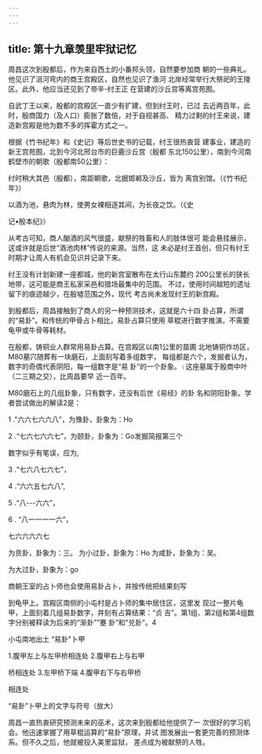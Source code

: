 ```yaml
---
---
---
```

title: 第十九章羡里牢狱记忆
---



周昌这次到殷都后，作为来自西土的小番邦头领，自然要参加商 朝的一些典礼。他见识了沮河弯内的商王宫殿区，自然也见识了渔河 北岸经常举行大祭祀的王陵区。此外，他应当还见到了帝辛-纣王正 在营建的沙丘宫等离宫苑囿。

自武丁王以来，殷都的宫殿区一直少有扩建，但到纣王时，已过 去近两百年，此时，殷商国力（及人口）膨胀了数倍，对于自视甚高、 精力过剩的纣王来说，建造新宫殿是他为数不多的挥霍方式之一。

根据《竹书纪年》和《史记》等后世史书的记载，纣王很热衷营 建事业，建造的新王宫苑囿，北到今河北邢台市的巨鹿沙丘宫（殷都 东北150公里），南到今河南鹤壁市的朝歌（殷都南50公里）：

纣时稍大其邑（殷都），南距朝歌，北据邯郸及沙丘，皆为 离宫别馆。（《竹书纪年》）

以酒为池，悬肉为林，使男女裸相逐其间，为长夜之饮。（《史

记•殷本纪》）

从考古可知，商人酗酒的风气很盛，献祭的牲畜和人的肢体很可 能会悬挂展示，这或许就是后世“酒池肉林”传说的来源。当然，这 未必是纣王首创，但只有纣王时期才让周人有机会见识并记录下来。

纣王没有计划新建一座都城，他的新宫室散布在太行山东麓约 200公里长的狭长地带，这可能是商王私家采邑和猎场最集中的范围。 不过，使用时间越短的遗址留下的痕迹越少，在殷墟范围之外，现代 考古尚未发现纣王的新宫殿。

到殷都后，周昌接触到了商人的另一种预测技术，这就是六十四 卦占算，所谓的“易卦”。和传统的甲骨占卜相比，易卦占算只使用 草棍进行数字推演，不需要龟甲或牛骨等耗材。

在殷都，铸铜业人群常用易卦占算。在宫殿区以南1公里的苗圃 北地铸铜作坊区，M80墓穴随葬有一块磨石，上面刻写着多组数字， 每组都是六个，发掘者认为，数字的奇偶代表阴阳，每一组数字是“易 卦”的一个卦象。।这座墓属于殷商中叶（二三期之交），比周昌要早 近一百年。

M80磨石上的几组卦象，只有数字，还没有后世《易经》的卦 名和阴阳卦象。学者尝试做出的解读2是：



1 ."六六七六六八”，为豫卦，卦象为：Ho



2 .“七六七六六七”，为颐卦，卦象为：Go发掘简报第三个

数字似乎有笔误，应为,



3 .“七六八七六七”，



4 .“六六五七六八”,



5 .“八---六六”，



6 . “八一一一一六”，





七六六六六七

为贲卦，卦象为：三。 为小过卦，卦象为：Ho 为咸卦，卦象为：吴。

为大过卦，卦象为：go





商朝王室的占卜师也会使用易卦占卜，并按传统把结果刻写

到龟甲上。宫殿区南侧的小屯村是占卜师的集中居住区，这里发 现过一整片龟甲，上面刻着几组易卦数字，并刻有占算结果：“贞 吉”。第1组、第2组和第4组数字分别被释读为后来的“渐卦”“蹇 卦”和“兑卦”。4



小屯南地出土 “易卦"卜甲



1.腹甲左上与左甲桥相连处 2.腹甲右上与右甲

桥相连处 3.左甲桥下端 4.腹甲右下与右甲桥

相连处

“易卦”卜甲上的文字与符号（放大）

周昌一直热衷研究预测未来的巫术，这次来到殷都给他提供了一 次很好的学习机会。他迅速掌握了用草棍运算的“易卦”原理，并试 图发展出一套更完善的预测体系。但不久之后，他就被投入美里监狱， 差点成为被献祭的人牲。